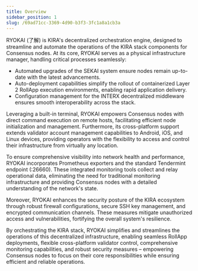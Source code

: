 ```yaml
---
title: Overview
sidebar_position: 1
slug: /69ad71cc-3369-4d90-b3f3-3fc1a8a1cb3a
---
```





RYOKAI (了解) is KIRA's decentralized orchestration engine, designed to streamline and automate the operations of the KIRA stack components for Consensus nodes. At its core, RYOKAI serves as a physical infrastructure manager, handling critical processes seamlessly:

- Automated upgrades of the SEKAI system ensure nodes remain up-to-date with the latest advancements.
- Auto-deployment capabilities simplify the rollout of containerized Layer 2 RollApp execution environments, enabling rapid application delivery.
- Configuration management for the INTERX decentralized middleware ensures smooth interoperability across the stack.

Leveraging a built-in terminal, RYOKAI empowers Consensus nodes with direct command execution on remote hosts, facilitating efficient node initialization and management. Furthermore, its cross-platform support extends validator account management capabilities to Android, iOS, and Linux devices, providing operators with the flexibility to access and control their infrastructure from virtually any location.


To ensure comprehensive visibility into network health and performance, RYOKAI incorporates Prometheus exporters and the standard Tendermint endpoint (:26660). These integrated monitoring tools collect and relay operational data, eliminating the need for traditional monitoring infrastructure and providing Consensus nodes with a detailed understanding of the network's state.


Moreover, RYOKAI enhances the security posture of the KIRA ecosystem through robust firewall configurations, secure SSH key management, and encrypted communication channels. These measures mitigate unauthorized access and vulnerabilities, fortifying the overall system's resilience.


By orchestrating the KIRA stack, RYOKAI simplifies and streamlines the operations of this decentralized infrastructure, enabling seamless RollApp deployments, flexible cross-platform validator control, comprehensive monitoring capabilities, and robust security measures – empowering Consensus nodes to focus on their core responsibilities while ensuring efficient and reliable operations.

